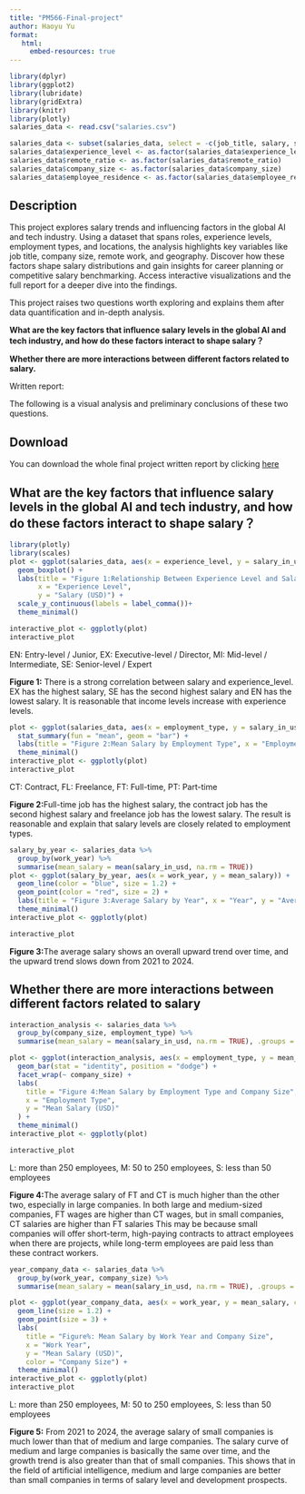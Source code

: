 ```yaml
---
title: "PM566-Final-project"
author: Haoyu Yu
format:
   html:
     embed-resources: true
---
```


```r
library(dplyr)
library(ggplot2)
library(lubridate)
library(gridExtra)
library(knitr)
library(plotly)
salaries_data <- read.csv("salaries.csv")
```

```r
salaries_data <- subset(salaries_data, select = -c(job_title, salary, salary_currency))
salaries_data$experience_level <- as.factor(salaries_data$experience_level)
salaries_data$remote_ratio <- as.factor(salaries_data$remote_ratio)
salaries_data$company_size <- as.factor(salaries_data$company_size)
salaries_data$employee_residence <- as.factor(salaries_data$employee_residence)
```

## Description

This project explores salary trends and influencing factors in the global AI and tech industry. Using a dataset that spans roles, experience levels, employment types, and locations, the analysis highlights key variables like job title, company size, remote work, and geography. Discover how these factors shape salary distributions and gain insights for career planning or competitive salary benchmarking. Access interactive visualizations and the full report for a deeper dive into the findings.

This project raises two questions worth exploring and explains them after data quantification and in-depth analysis.

<b> What are the key factors that influence salary levels in the global AI and tech industry, and how do these factors interact to shape salary？</b>

<b> Whether there are more interactions between different factors related to salary.</b>

Written report:

The following is a visual analysis and preliminary conclusions of these two questions.

## Download
You can download the whole final project written report by clicking [here](https://github.com/yhyhyyy/PM566-Final-project/raw/main/docs/Final_Report.pdf)

## What are the key factors that influence salary levels in the global AI and tech industry, and how do these factors interact to shape salary？

```r
library(plotly)
library(scales)
plot <- ggplot(salaries_data, aes(x = experience_level, y = salary_in_usd, fill = experience_level)) +
  geom_boxplot() +
  labs(title = "Figure 1:Relationship Between Experience Level and Salary", 
       x = "Experience Level", 
       y = "Salary (USD)") +
  scale_y_continuous(labels = label_comma())+
  theme_minimal()

interactive_plot <- ggplotly(plot)
interactive_plot
```

EN: Entry-level / Junior, EX: Executive-level / Director, MI: Mid-level / Intermediate, SE: Senior-level / Expert

<b>Figure 1:</b> There is a strong correlation between salary and experience_level. EX has the highest salary, SE has the second highest salary and EN has the lowest salary. It is reasonable that income levels increase with experience levels.

```r
plot <- ggplot(salaries_data, aes(x = employment_type, y = salary_in_usd, fill = employment_type)) +
  stat_summary(fun = "mean", geom = "bar") +
  labs(title = "Figure 2:Mean Salary by Employment Type", x = "Employment Type", y = "Mean Salary (USD)") +
  theme_minimal()
interactive_plot <- ggplotly(plot)
interactive_plot
```
CT: Contract, FL: Freelance, FT: Full-time, PT: Part-time

<b>Figure 2:</b>Full-time job has the highest salary, the contract job has the second highest salary and freelance job has the lowest salary. The result is reasonable and explain that salary levels are closely related to employment types.

```r
salary_by_year <- salaries_data %>%
  group_by(work_year) %>% 
  summarise(mean_salary = mean(salary_in_usd, na.rm = TRUE))  
plot <- ggplot(salary_by_year, aes(x = work_year, y = mean_salary)) +
  geom_line(color = "blue", size = 1.2) +  
  geom_point(color = "red", size = 2) + 
  labs(title = "Figure 3:Average Salary by Year", x = "Year", y = "Average Salary (USD)") +
  theme_minimal()
interactive_plot <- ggplotly(plot)

interactive_plot
```
<b>Figure 3:</b>The average salary shows an overall upward trend over time, and the upward trend slows down from 2021 to 2024.

## Whether there are more interactions between different factors related to salary

```r
interaction_analysis <- salaries_data %>%
  group_by(company_size, employment_type) %>%
  summarise(mean_salary = mean(salary_in_usd, na.rm = TRUE), .groups = "drop")

plot <- ggplot(interaction_analysis, aes(x = employment_type, y = mean_salary, fill = employment_type)) +
  geom_bar(stat = "identity", position = "dodge") +
  facet_wrap(~ company_size) +
  labs(
    title = "Figure 4:Mean Salary by Employment Type and Company Size",
    x = "Employment Type",
    y = "Mean Salary (USD)"
  ) +
  theme_minimal()
interactive_plot <- ggplotly(plot)

interactive_plot
```
L: more than 250 employees, M: 50 to 250 employees, S: less than 50 employees

<b>Figure 4:</b>The average salary of FT and CT is much higher than the other two, especially in large companies. In both large and medium-sized companies, FT wages are higher than CT wages, but in small companies, CT salaries are higher than FT salaries This may be because small companies will offer short-term, high-paying contracts to attract employees when there are projects, while long-term employees are paid less than these contract workers.

```r
year_company_data <- salaries_data %>%
  group_by(work_year, company_size) %>%
  summarise(mean_salary = mean(salary_in_usd, na.rm = TRUE), .groups = "drop")

plot <- ggplot(year_company_data, aes(x = work_year, y = mean_salary, color = company_size, group = company_size)) +
  geom_line(size = 1.2) +  
  geom_point(size = 3) + 
  labs(
    title = "Figure%: Mean Salary by Work Year and Company Size",
    x = "Work Year",
    y = "Mean Salary (USD)",
    color = "Company Size") +
  theme_minimal()
interactive_plot <- ggplotly(plot)
interactive_plot
```
L: more than 250 employees, M: 50 to 250 employees, S: less than 50 employees

<b>Figure 5:</b> From 2021 to 2024, the average salary of small companies is much lower than that of medium and large companies. The salary curve of medium and large companies is basically the same over time, and the growth trend is also greater than that of small companies. This shows that in the field of artificial intelligence, medium and large companies are better than small companies in terms of salary level and development prospects.

